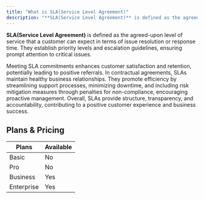 ```yaml
---
title: "What is SLA(Service Level Agreement)"
description: "**SLA(Service Level Agreement)** is defined as the agreed-upon level of service that a customer can expect in terms of issue resolution or response ti..."
---
```


**SLA(Service Level Agreement)** is defined as the agreed-upon level of service that a customer can expect in terms of issue resolution or response time. They establish priority levels and escalation guidelines, ensuring prompt attention to critical issues.

Meeting SLA commitments enhances customer satisfaction and retention, potentially leading to positive referrals. In contractual agreements, SLAs maintain healthy business relationships. They promote efficiency by streamlining support processes, minimizing downtime, and including risk mitigation measures through penalties for non-compliance, encouraging proactive management. Overall, SLAs provide structure, transparency, and accountability, contributing to a positive customer experience and business success.

## Plans & Pricing

| Plans | Available |
|-------|-----------|
| Basic | No |
| Pro | No |
| Business | Yes |
| Enterprise | Yes |
